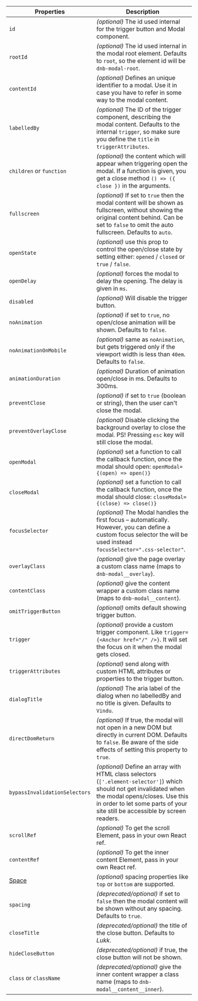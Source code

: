 | Properties                                  | Description                                                                                                                                                                                                                            |
| ------------------------------------------- | -------------------------------------------------------------------------------------------------------------------------------------------------------------------------------------------------------------------------------------- |
| `id`                                        | _(optional)_ The id used internal for the trigger button and Modal component.                                                                                                                                                          |
| `rootId`                                    | _(optional)_ The id used internal in the modal root element. Defaults to `root`, so the element id will be `dnb-modal-root`.                                                                                                           |
| `contentId`                                 | _(optional)_ Defines an unique identifier to a modal. Use it in case you have to refer in some way to the modal content.                                                                                                               |
| `labelledBy`                                | _(optional)_ The ID of the trigger component, describing the modal content. Defaults to the internal `trigger`, so make sure you define the `title` in `triggerAttributes`.                                                            |
| `children` or `function`                    | _(optional)_ the content which will appear when triggering open the modal. If a function is given, you get a close method `() => ({ close })` in the arguments.                                                                        |
| `fullscreen`                                | _(optional)_ If set to `true` then the modal content will be shown as fullscreen, without showing the original content behind. Can be set to `false` to omit the auto fullscreen. Defaults to `auto`.                                  |
| `openState`                                 | _(optional)_ use this prop to control the open/close state by setting either: `opened` / `closed` or `true` / `false`.                                                                                                                 |
| `openDelay`                                 | _(optional)_ forces the modal to delay the opening. The delay is given in `ms`.                                                                                                                                                        |
| `disabled`                                  | _(optional)_ Will disable the trigger button.                                                                                                                                                                                          |
| `noAnimation`                               | _(optional)_ if set to `true`, no open/close animation will be shown. Defaults to `false`.                                                                                                                                             |
| `noAnimationOnMobile`                       | _(optional)_ same as `noAnimation`, but gets triggered only if the viewport width is less than `40em`. Defaults to `false`.                                                                                                            |
| `animationDuration`                         | _(optional)_ Duration of animation open/close in ms. Defaults to 300ms.                                                                                                                                                                |
| `preventClose`                              | _(optional)_ if set to `true` (boolean or string), then the user can't close the modal.                                                                                                                                                |
| `preventOverlayClose`                       | _(optional)_ Disable clicking the background overlay to close the modal. PS! Pressing `esc` key will still close the modal.                                                                                                            |
| `openModal`                                 | _(optional)_ set a function to call the callback function, once the modal should open: `openModal={(open) => open()}`                                                                                                                  |
| `closeModal`                                | _(optional)_ set a function to call the callback function, once the modal should close: `closeModal={(close) => close()}`                                                                                                              |
| `focusSelector`                             | _(optional)_ The Modal handles the first focus – automatically. However, you can define a custom focus selector the will be used instead `focusSelector=".css-selector"`.                                                              |
| `overlayClass`                              | _(optional)_ give the page overlay a custom class name (maps to `dnb-modal__overlay`).                                                                                                                                                 |
| `contentClass`                              | _(optional)_ give the content wrapper a custom class name (maps to `dnb-modal__content`).                                                                                                                                              |
| `omitTriggerButton`                         | _(optional)_ omits default showing trigger button.                                                                                                                                                                                     |
| `trigger`                                   | _(optional)_ provide a custom trigger component. Like `trigger={<Anchor href="/" />}`. It will set the focus on it when the modal gets closed.                                                                                         |
| `triggerAttributes`                         | _(optional)_ send along with custom HTML attributes or properties to the trigger button.                                                                                                                                               |
| `dialogTitle`                               | _(optional)_ The aria label of the dialog when no labelledBy and no title is given. Defaults to `Vindu`.                                                                                                                               |
| `directDomReturn`                           | _(optional)_ If true, the modal will not open in a new DOM but directly in current DOM. Defaults to `false`. Be aware of the side effects of setting this property to `true`.                                                          |
| `bypassInvalidationSelectors`               | _(optional)_ Define an array with HTML class selectors (`['.element-selector']`) which should not get invalidated when the modal opens/closes. Use this in order to let some parts of your site still be accessible by screen readers. |
| `scrollRef`                                 | _(optional)_ To get the scroll Element, pass in your own React ref.                                                                                                                                                                    |
| `contentRef`                                | _(optional)_ To get the inner content Element, pass in your own React ref.                                                                                                                                                             |
| [Space](/uilib/components/space/properties) | _(optional)_ spacing properties like `top` or `bottom` are supported.                                                                                                                                                                  |
| `spacing`                                   | _(deprecated/optional)_ if set to `false` then the modal content will be shown without any spacing. Defaults to `true`.                                                                                                                |
| `closeTitle`                                | _(deprecated/optional)_ the title of the close button. Defaults to _Lukk_.                                                                                                                                                             |
| `hideCloseButton`                           | _(deprecated/optional)_ if true, the close button will not be shown.                                                                                                                                                                   |
| `class` or `className`                      | _(deprecated/optional)_ give the inner content wrapper a class name (maps to `dnb-modal__content__inner`).                                                                                                                             |
